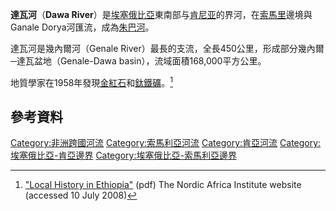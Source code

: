 {{Expand|time=2013-02-14T08:23:16+00:00 }}
{{Infobox_River 
  | river_name      = 達瓦河
  | image_name      = 
  | image_size      =
  | caption         = 
  | origin          = 
  | mouth           = {{coord|4.1774|42.0796|display=inline,title|region:ET-OR_type:river}}流入[[朱巴河|朱巴河]]
  | basin_countries = [[埃塞俄比亞|埃塞俄比亞]]、[[肯亞|肯亞]]、[[索馬利亞|索馬利亞]]
  | length          = 
  | elevation       = 
  | mouth_elevation = 
  | discharge       = 
  | watershed       = 
}}

'''達瓦河'''（'''Dawa River'''）是[[埃塞俄比亞|埃塞俄比亞]]東南部与[[肯尼亚|肯尼亚]]的界河，在[[索馬里|索馬里]]邊境與Ganale Dorya河匯流，成為[[朱巴河|朱巴河]]。

達瓦河是幾內爾河（Genale River）最長的支流，全長450公里，形成部分幾內爾─達瓦盆地（Genale-Dawa basin），流域面積168,000平方公里。

地質學家在1958年發現[[金紅石|金紅石]]和[[鈦鐵礦|鈦鐵礦]]。<ref>[http://130.238.24.99/library/resources/dossiers/local_history_of_ethiopia/d/ORTDAO.pdf "Local History in Ethiopia"]{{dead link|date=十月 2017 |bot=InternetArchiveBot }} (pdf) The Nordic Africa Institute website (accessed 10 July 2008)</ref>

==參考資料==
{{reflist}}

{{geo-stub}}
{{衣索比亞河流}}
{{Rivers of Kenya}}
{{DEFAULTSORT:Dawa}}
[[Category:非洲跨國河流|Category:非洲跨國河流]]
[[Category:索馬利亞河流|Category:索馬利亞河流]]
[[Category:肯亞河流|Category:肯亞河流]]
[[Category:埃塞俄比亞-肯亞邊界|Category:埃塞俄比亞-肯亞邊界]]
[[Category:埃塞俄比亞-索馬利亞邊界|Category:埃塞俄比亞-索馬利亞邊界]]